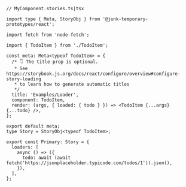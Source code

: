 ```tsx
// MyComponent.stories.ts|tsx

import type { Meta, StoryObj } from '@junk-temporary-prototypes/react';

import fetch from 'node-fetch';

import { TodoItem } from './TodoItem';

const meta: Meta<typeof TodoItem> = {
  /* 👇 The title prop is optional.
   * See https://storybook.js.org/docs/react/configure/overview#configure-story-loading
   * to learn how to generate automatic titles
   */
  title: 'Examples/Loader',
  component: TodoItem,
  render: (args, { loaded: { todo } }) => <TodoItem {...args} {...todo} />,
};

export default meta;
type Story = StoryObj<typeof TodoItem>;

export const Primary: Story = {
  loaders: [
    async () => ({
      todo: await (await fetch('https://jsonplaceholder.typicode.com/todos/1')).json(),
    }),
  ],
};
```
